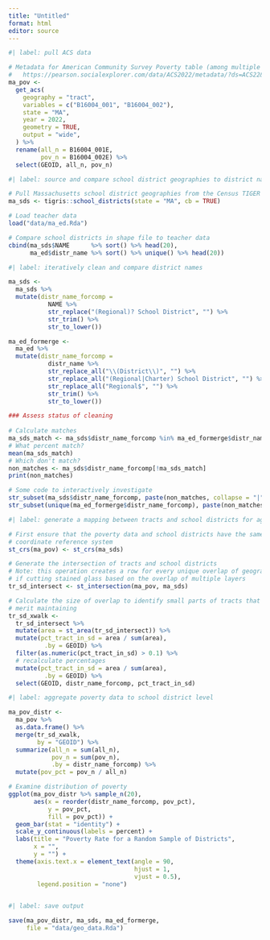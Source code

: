 ```yaml
---
title: "Untitled"
format: html
editor: source
---
```


```r
#| label: pull ACS data

# Metadata for American Community Survey Poverty table (among multiple options): 
#   https://pearson.socialexplorer.com/data/ACS2022/metadata/?ds=ACS22&table=B16004
ma_pov <- 
  get_acs( 
    geography = "tract", 
    variables = c("B16004_001", "B16004_002"),
    state = "MA", 
    year = 2022,
    geometry = TRUE,
    output = "wide",
  ) %>% 
  rename(all_n = B16004_001E,
         pov_n = B16004_002E) %>% 
  select(GEOID, all_n, pov_n)

```

```r
#| label: source and compare school district geographies to district names in teacher data

# Pull Massachusetts school district geographies from the Census TIGER service
ma_sds <- tigris::school_districts(state = "MA", cb = TRUE)

# Load teacher data
load("data/ma_ed.Rda")

# Compare school districts in shape file to teacher data
cbind(ma_sds$NAME      %>% sort() %>% head(20), 
      ma_ed$distr_name %>% sort() %>% unique() %>% head(20))
```

```r
#| label: iteratively clean and compare district names

ma_sds <- 
  ma_sds %>% 
  mutate(distr_name_forcomp = 
           NAME %>% 
           str_replace("(Regional)? School District", "") %>% 
           str_trim() %>% 
           str_to_lower())

ma_ed_formerge <- 
  ma_ed %>% 
  mutate(distr_name_forcomp =
           distr_name %>% 
           str_replace_all("\\(District\\)", "") %>% 
           str_replace_all("(Regional|Charter) School District", "") %>% 
           str_replace_all("Regional$", "") %>% 
           str_trim() %>% 
           str_to_lower())

### Assess status of cleaning
  
# Calculate matches
ma_sds_match <- ma_sds$distr_name_forcomp %in% ma_ed_formerge$distr_name_forcomp
# What percent match?
mean(ma_sds_match)
# Which don't match?
non_matches <- ma_sds$distr_name_forcomp[!ma_sds_match]
print(non_matches)

# Some code to interactively investigate
str_subset(ma_sds$distr_name_forcomp, paste(non_matches, collapse = "|"))
str_subset(unique(ma_ed_formerge$distr_name_forcomp), paste(non_matches, collapse = "|"))


```

```r
#| label: generate a mapping between tracts and school districts for aggregation

# First ensure that the poverty data and school districts have the same 
# coordinate reference system
st_crs(ma_pov) <- st_crs(ma_sds)

# Generate the intersection of tracts and school districts
# Note: this operation creates a row for every unique overlap of geography, as
# if cutting stained glass based on the overlap of multiple layers
tr_sd_intersect <- st_intersection(ma_pov, ma_sds)

# Calculate the size of overlap to identify small parts of tracts that do not
# merit maintaining
tr_sd_xwalk <- 
  tr_sd_intersect %>% 
  mutate(area = st_area(tr_sd_intersect)) %>% 
  mutate(pct_tract_in_sd = area / sum(area),
          .by = GEOID) %>% 
  filter(as.numeric(pct_tract_in_sd) > 0.1) %>% 
  # recalculate percentages
  mutate(pct_tract_in_sd = area / sum(area),
          .by = GEOID) %>% 
  select(GEOID, distr_name_forcomp, pct_tract_in_sd)

```

```r
#| label: aggregate poverty data to school district level

ma_pov_distr <- 
  ma_pov %>% 
  as.data.frame() %>% 
  merge(tr_sd_xwalk,
        by = "GEOID") %>% 
  summarize(all_n = sum(all_n),
            pov_n = sum(pov_n),
            .by = distr_name_forcomp) %>% 
  mutate(pov_pct = pov_n / all_n)

# Examine distribution of poverty
ggplot(ma_pov_distr %>% sample_n(20),
       aes(x = reorder(distr_name_forcomp, pov_pct),
           y = pov_pct,
           fill = pov_pct)) +
  geom_bar(stat = "identity") +
  scale_y_continuous(labels = percent) + 
  labs(title = "Poverty Rate for a Random Sample of Districts",
       x = "",
       y = "") +
  theme(axis.text.x = element_text(angle = 90,
                                   hjust = 1,
                                   vjust = 0.5),
        legend.position = "none")
  
```

```r
#| label: save output

save(ma_pov_distr, ma_sds, ma_ed_formerge,
     file = "data/geo_data.Rda")
```

